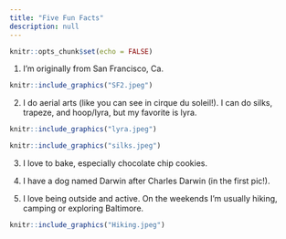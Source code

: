 ```yaml
---
title: "Five Fun Facts"
description: null
---
```


```r
knitr::opts_chunk$set(echo = FALSE)
```
1. I’m originally from San Francisco, Ca.
```r
knitr::include_graphics("SF2.jpeg")
```
2. I do aerial arts (like you can see in cirque du soleil!). I can do silks, trapeze, and hoop/lyra, but my favorite is lyra. 
```r
knitr::include_graphics("lyra.jpeg")
```
```r
knitr::include_graphics("silks.jpeg")
```
3. I love to bake, especially chocolate chip cookies.

4. I have a dog named Darwin after Charles Darwin (in the first pic!).

5. I love being outside and active. On the weekends I’m usually hiking, camping or exploring Baltimore.
```r
knitr::include_graphics("Hiking.jpeg")
```
